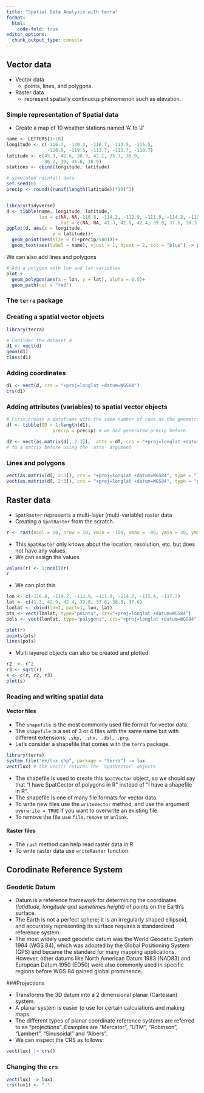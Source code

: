 ```yaml
---
title: "Spatial Data Analysis with terra"
format: 
  html:
    code-fold: true
editor_options: 
  chunk_output_type: console
---
```


## Vector data

-   Vector data
    -   points, lines, and polygons.
-   Raster data
    -   represent spatially continuous phenomenon such as elevation.

### Simple representation of Spatial data

-   Create a map of 10 weather stations named 'A' to 'J'

```r
name <- LETTERS[1:10]
longitude <- c(-116.7, -120.4, -116.7, -113.5, -115.5,
               -120.8, -119.5, -113.7, -113.7, -110.7)
latitude <- c(45.3, 42.6, 38.9, 42.1, 35.7, 38.9,
              36.2, 39, 41.6, 36.9)
stations <- cbind(longitude, latitude)

# simulated rainfall data
set.seed(0)
precip <- round((runif(length(latitude))*10)^3)


library(tidyverse)
d <- tibble(name, longitude, latitude,
            lon = c(NA, NA,-116.8, -114.2, -112.9, -111.9, -114.2, -115.4, -117.7, NA),
                    lat = c(NA, NA, 41.3, 42.9, 42.4, 39.8, 37.6, 38.3, 37.6, NA))
ggplot(d, aes(x = longitude,
                 y = latitude))+
  geom_point(aes(size = (1+precip/500)))+
  geom_text(aes(label = name), vjust = 1, hjust = 2, col = "blue") -> plot

```

We can also add lines and polygons
```r
# Add a polygon with lon and lat variables
plot +
  geom_polygon(aes(x = lon, y = lat), alpha = 0.5)+
  geom_path(col = "red")
```


### The `terra` package

### Creating a spatial vector objects
```r
library(terra)

# Consider the dataset d
d1 <- vect(d) 
geom(d1)
class(d1)
```

### Adding coordinates
```r
d1 <- vect(d, crs = "+proj=longlat +datum=WGS84")
crs(d1)
```

### Adding attributes (variables) to spatial vector objects
```r
# First create a dataframe with the same number of rows as the geometries
df <- tibble(ID = 1:length(d1),
                 precip = precip) # we had generated precip before.

d2 <- vect(as.matrix(d[, 2:3]),  atts = df, crs = "+proj=longlat +datum=WGS84") # the dataframe 'd' had to be changed
# to a matrix before using the 'atts' argument

```


### Lines and polygons

```r
vect(as.matrix(d[, 2:3]), crs = "+proj=longlat +datum=WGS84", type = "lines") |> plot()
vect(as.matrix(d[, 2:3]), crs = "+proj=longlat +datum=WGS84", type = "polygons") |> plot(col = "blue")

```

## Raster data
- `SpatRaster` represents a multi-layer (multi-variable) raster data
- Creating a `SpatRaster` from the scratch.
```r
r <- rast(ncol = 10, nrow = 10, xmin = -150, xmax = -80, ymin = 20, ymax = 60)
```
- This `SpatRaster` only knows about the location, resolution, etc. but does not have any values.
- We can assign the values.
```r
values(r) <- 1:ncell(r)
r
```
- We can plot this
```r
lon <- c(-116.8, -114.2, -112.9, -111.9, -114.2, -115.4, -117.7)
lat <- c(41.3, 42.9, 42.4, 39.8, 37.6, 38.3, 37.6)
lonlat <- cbind(id=1, part=1, lon, lat)
pts <- vect(lonlat, type="points", crs="+proj=longlat +datum=WGS84")
pols <- vect(lonlat, type="polygons", crs="+proj=longlat +datum=WGS84")

plot(r)
points(pts)
lines(pols)
```

-  Multi layered objects can also be created and plotted.
```r
r2  <- r^2
r3 <- sqrt(r)
s <- c(r, r2, r3)
plot(s)


```

### Reading and writing spatial data

#### Vector files
- The `shapefile` is the most commonly used file format for vector data.
- The `shapefile` is a set of 3 or 4 files with the same name but with different extensions; `.shp, .shx, .dbf, .prg`.
- Let's consider a shapefile that comes with the `terra` package.
```r
library(terra)
system.file("ex/lux.shp", package = "terra") -> lux
vect(lux) # the vect() returns the `SpatVector` objects
```

- The shapefile is used to create this `SpatVector` object, so we should say that "I have SpatCector of polygons in R" instead of "I have a shapefile in R".
- The shapefile is one of many file formats for vector data.
- To write new files use the `writeVector` method, and use the argument `overwrite = TRUE` if you want to overwrite an existing file.
- To remove the file use `file.remove` or `unlink`.

#### Raster files

- The `rast` method can help read raster data in R.
- To write raster data use `writeRaster` function.

## Corodinate Reference System

### Geodetic Datum
- Datum is a reference framework for determining the coordinates *(latidtude, longitude and sometimes height)* of points on the Earth's surface.
- The Earth is not a perfect sphere; it is an irregularly shaped ellipsoid, and accurately representing its surface requires a standardized reference system.
- The most widely used geodetic datum was the World Geodetic System 1984 (WGS 84), which was adopted by the Global Positioning System (GPS) and became the standard for many mapping applications. However, other datums like North American Datum 1983 (NAD83) and European Datum 1950 (ED50) were also commonly used in specific regions before WGS 84 gained global prominence.

###Projections

- Transforms the 3D datum into a 2 dimensional planar (Cartesian) system.
- A planar system is easier to use for certain calculations and making maps.
- The different types of planar coordinate reference systems are referred to as “projections”. Examples are “Mercator”, “UTM”, “Robinson”, “Lambert”, “Sinusoidal” and “Albers”.
- We can inspect the CRS as follows:
```r
vect(lux) |> crs()
```

### Changing the `crs`
```r
vect(lux) -> lux1
crs(lux1) <- " "
```



